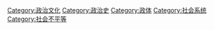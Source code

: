 {{Cat main|寡头政治}}
<!--{{See also cat|Anarchism|Corporatism|Classical liberalism|Social liberalism|Democratic socialism|Communism|Fascism}}-->
[[Category:政治文化|Category:政治文化]]
[[Category:政治史|Category:政治史]]
[[Category:政体|Category:政体]]
[[Category:社会系统|Category:社会系统]]
[[Category:社会不平等|Category:社会不平等]]